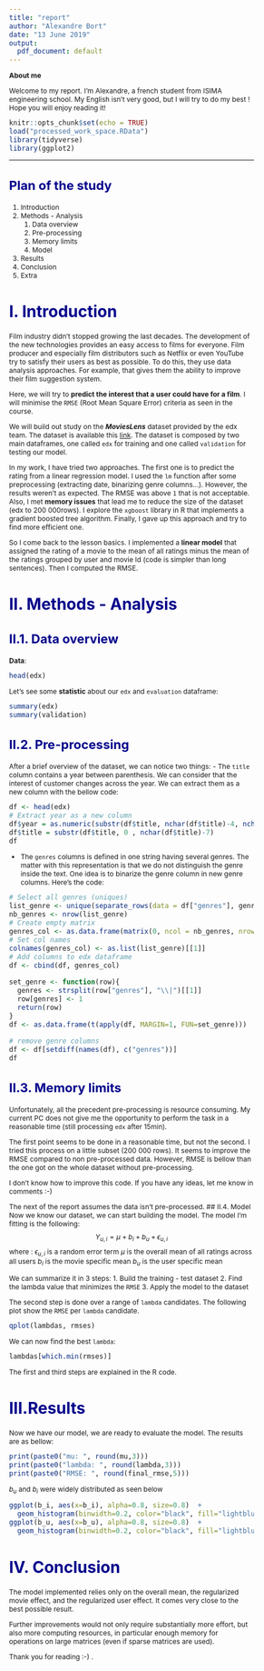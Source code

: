 ```yaml
---
title: "report"
author: "Alexandre Bort"
date: "13 June 2019"
output:
  pdf_document: default
---
```


**About me**

Welcome to my report. I'm Alexandre, a french student from ISIMA engineering school. My English isn't very good, but I will try to do my best ! Hope you will enjoy reading it!


```r
knitr::opts_chunk$set(echo = TRUE)
load("processed_work_space.RData")
library(tidyverse)
library(ggplot2)
```

<style type="text/css">

body{ /* Normal  */
    font-size: 12px;
}
td {  /* Table  */
  font-size: 8px;
}
h1.title {
  font-size: 38px;
  color: DarkRed;
}
h1 { /* Header 1 */
  font-size: 28px;
  color: DarkBlue;
}
h2 { /* Header 2 */
    font-size: 22px;
  color: DarkBlue;
}
h3 { /* Header 3 */
  font-size: 18px;
  font-family: "Times New Roman", Times, serif;
  color: DarkBlue;
}
code.r{ /* Code block */
    font-size: 12px;
}
pre { /* Code block - determines code spacing between lines */
    font-size: 14px;
}
</style>

---
## Plan of the study
1. Introduction
2. Methods - Analysis 
    1. Data overview
    2. Pre-processing
    3. Memory limits
    4. Model
3. Results
4. Conclusion
5. Extra


# I. Introduction

Film industry didn't stopped growing the last decades. The development of the new technologies provides an easy access to films for everyone. Film producer and especially film distributors such as Netflix or even YouTube try to satisfy their users as best as possible. To do this, they use data analysis approaches. For example, that gives them the ability to improve their film suggestion system.

Here, we will try to **predict the interest that a user could have for a film**. I will minimise the `RMSE` (Root Mean Square Error) criteria as seen in the course.

We will build out study on the ***MoviesLens*** dataset provided by the edx team. The dataset is available this [link](http://files.grouplens.org/datasets/movielens/ml-10m.zip). 
The dataset is composed by two main dataframes, one called `edx` for training and one called `validation` for testing our model. 

In my work, I have tried two approaches. The first one is to predict the rating from a linear regression model. I used the `lm` function after some preprocessing (extracting date, binarizing genre columns...). However, the results weren't as expected. The RMSE was above `1` that is not acceptable. Also, I met **memory issues** that lead me to reduce the size of the dataset (edx to 200 000rows). I explore the `xgboost` library in R that implements a gradient boosted tree algorithm. Finally, I gave up this approach and try to find more efficient one.

So I come back to the lesson basics. I implemented a **linear model** that assigned the rating of a movie to the mean of all ratings minus the mean of the ratings grouped by user and movie Id (code is simpler than long sentences). Then I computed the RMSE.


# II. Methods - Analysis
## II.1. Data overview
**Data**:

```r
head(edx)
```

Let's see some **statistic** about our `edx` and `evaluation` dataframe:
``` r
summary(edx)
summary(validation)
```

## II.2. Pre-processing
After a brief overview of the dataset, we can notice two things:
  - The `title` column contains a year between parenthesis. We can consider that the interest of customer changes across the year. We can extract them as a new column with the bellow code:

``` r
df <- head(edx)
# Extract year as a new column
df$year = as.numeric(substr(df$title, nchar(df$title)-4, nchar(df$title)-1))
df$title = substr(df$title, 0 , nchar(df$title)-7)
df
```
  - The `genres` columns is defined in one string having several genres. The matter with this representation is that we do not distinguish the genre inside the text. One idea is to binarize the genre column in new genre columns. Here's the code:

``` r
# Select all genres (uniques)
list_genre <- unique(separate_rows(data = df["genres"], genres, sep = "\\|"))
nb_genres <- nrow(list_genre)
# Create empty matrix
genres_col <- as.data.frame(matrix(0, ncol = nb_genres, nrow = nrow(df)))
# Set col names
colnames(genres_col) <- as.list(list_genre)[[1]]
# Add columns to edx dataframe
df <- cbind(df, genres_col)

set_genre <- function(row){
  genres <- strsplit(row["genres"], "\\|")[[1]]
  row[genres] <- 1
  return(row)
}
df <- as.data.frame(t(apply(df, MARGIN=1, FUN=set_genre)))

# remove genre columns
df <- df[setdiff(names(df), c("genres"))]
df
```

## II.3. Memory limits
Unfortunately, all the precedent pre-processing is resource consuming. My current PC does not give me the opportunity to perform the task in a reasonable time (still processing `edx` after 15min).

The first point seems to be done in a reasonable time, but not the second. I tried this process on a little subset (200 000 rows). It seems to improve the RMSE compared to non pre-processed data. However, RMSE is bellow than the one got on the whole dataset without pre-processing.

I don't know how to improve this code. If you have any ideas, let me know in comments :-)

The next of the report assumes the data isn't pre-processed.
## II.4. Model
Now we know our dataset, we can start building the model. The model I'm fitting is the following:
$$ Y_{u,i} = \mu + b_i + b_u + \epsilon_{u,i}$$
where :
    $\epsilon_{u,i}$ is a random error term
    $\mu$ is the overall mean of all ratings across all users
    $b_i$ is the movie specific mean
    $b_u$ is the user specific mean 

We can summarize it in 3 steps:
    1. Build the training - test dataset
    2. Find the lambda value that minimizes the `RMSE`
    3. Apply the model to the dataset
  
The second step is done over a range of `lambda` candidates. 
The following plot show the `RMSE` per `lambda` candidate.
```r
qplot(lambdas, rmses)  
```

We can now find the best `lambda`:
``` r
lambdas[which.min(rmses)]
```

The first and third steps are explained in the R code.

# III.Results
Now we have our model, we are ready to evaluate the model. The results are as bellow:
```r

print(paste0("mu: ", round(mu,3)))
print(paste0("lambda: ", round(lambda,3)))
print(paste0("RMSE: ", round(final_rmse,5)))
```

$b_u$ and $b_i$ were widely distributed as seen below
```r

ggplot(b_i, aes(x=b_i), alpha=0.8, size=0.8)  + 
  geom_histogram(binwidth=0.2, color="black", fill="lightblue")
ggplot(b_u, aes(x=b_u), alpha=0.8, size=0.8)  +
  geom_histogram(binwidth=0.2, color="black", fill="lightblue")
```

# IV. Conclusion
The model implemented relies only on the overall mean, the regularized movie effect, and the regularized user effect. It comes very close to the best possible result.

Further improvements would not only require substantially more effort, but also more computing resources, in particular enough memory for operations on large matrices (even if sparse matrices are used).

Thank you for reading :-)
.